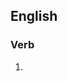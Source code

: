 ==English==

===Verb===
{{head|en|present participle}}

# {{present participle of|recatch|lang=en|nocat=1}}